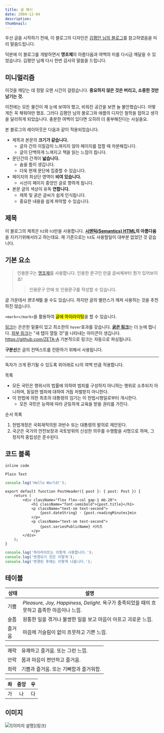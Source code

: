 ```yaml
---
title: 글 예시
date: 2004-12-04
description:
thumbnail:
---
```


우선 글을 시작하기 전에, 이 블로그의 디자인은 [김평안 님의 블로그](https://bepyan.me/)를 참고하였음을 미리 말씀드립니다.

덕분에 이 블로그를 개발하면서 **명조체**의 아름다움과 여백의 미를 다시금 깨달을 수 있었습니다.
김평안 님께 다시 한번 감사의 말씀을 드립니다.

## 미니멀리즘

이것을 깨닫는 데 정말 오랜 시간이 걸렸습니다.
**중요하지 않은 것은 버리고, 소중한 것만 남기는 것.**

이전에는 모든 물건이 제 눈에 보여야 했고, 비워진 공간을 보면 늘 불안했습니다. 어떻게든 꼭 채워야만 했죠.
그러다 김평안 님의 블로그와 애플의 디자인 철학을 접하고 생각을 달리하게 되었습니다. 충분한 여백이 있다면 오히려 더 풍부해진다는 사실을요.

본 블로그의 레이아웃은 다음과 같이 적용되었습니다.

-   제목과 본문의 **크기가 같습니다.**
    -   글자 간의 이질감이 느껴지지 않아 페이지를 접할 때 차분해집니다.
    -   글이 단백하게 느껴지고 책을 읽는 느낌이 듭니다.
-   문단간의 간격이 **넓습니다.**
    -   숨쉴 틈이 생깁니다.
    -   더욱 현재 문단에 집중할 수 있습니다.
-   페이지의 최상단 영역이 **비여 있습니다.**
    -   시선이 페이지 중앙인 글로 향하게 됩니다.
-   본문 글의 색상이 유독 **연합니다.**
    -   제목 및 굵은 글씨가 쉽게 인식됩니다.
    -   중요한 내용을 쉽게 파악할 수 있습니다.

## 제목

이 블로그의 제목은 `h2`와 `h3`만을 사용합니다.
**[시멘틱(Semantics) HTML](https://developer.mozilla.org/docs/Glossary/Semantics)의 아름다움**을 지키기위해서라고 하는데요.
제 기준으로는 `h3`도 사용할일이 대부분 없었던 것 같습니다.

## 기본 요소

> 인용문구는 [명조체](https://ko.wikipedia.org/wiki/%EB%AA%85%EC%A1%B0%EC%B2%B4)를 사용합니다.
> 인용한 문구인 만큼 글씨체부터 뭔가 있어보이죠!
>
> > 인용문구 안에 또 인용문구를 작성할 수 있습니다.

글 가운데서 *명조체*를 쓸 수도 있습니다.
하지만 글의 밸런스가 깨져 사용하는 것을 추천하진 않습니다.

`<mark></mark>`을 활용하여 <mark>글에 하이라이팅</mark>을 할 수 있습니다.

[링크](/)는 은은한 밑줄이 있고 최소한의 `hover`효과를 갖습니다.
[**굵은 링크**](/)는 더 눈에 띕니다.
[외부 링크](https://beyeolha.me/)는 "새 탭이 열릴 것"을 나타내는 아이콘이 생깁니다.
https://github.com/ZETA-A 기본적으로 링크는 자동으로 파싱됩니다.

**구분선**은 글의 컨텍스트를 전환하기 위해서 사용됩니다.

---

독자가 크게 환기될 수 있도록 위아래로 `h2`의 여백 만큼 적용합니다.

목록

-   모든 국민은 행위시의 법률에 의하여 범죄를 구성하지 아니하는 행위로 소추되지 아니하며, 동일한 범죄에 대하여 거듭 처벌받지 아니한다.
-   이 헌법에 의한 최초의 대통령의 임기는 이 헌법시행일로부터 개시한다.
    -   모든 국민은 능력에 따라 균등하게 교육을 받을 권리를 가진다.

순서 목록

1. 헌법개정은 국회재적의원 과반수 또는 대통령의 발의로 제안된다.
2. 국군은 국가의 안전보장과 국토방위의 신성한 의무를 수행함을 사명으로 하며, 그 정치적 중립성은 준수된다.

## 코드 블록

`inline code`

```
Plain Text
```

```ts title="HelloWorld.tsx"
console.log('Hello World!');
```

```tsx title="" caption="코드 상하단에 설명 문구를 작성할 수 있습니다." /post/
export default function PostHeader({ post }: { post: Post }) {
    return (
        <div className="flex flex-col gap-1 mb-20">
            <h1 className="font-semibold">{post.title}</h1>
            <p className="text-sm text-second">
                {post.dateString} · {post.readingMinutes}min
            </p>
            <p className="text-sm text-second">
                {post.seriesPublicName} 시리즈
            </p>
        </div>
    );
}
```

```ts {1} {2}#minus {3}#plus
console.log('하이라이트는 이렇게 사용합니다.');
console.log('변경되기 전은 이렇게');
console.log('변경된 후에는 이렇게 나옵니다.');
```

## 테이블

| 상태   | 설명                                                                                       |
| ------ | ------------------------------------------------------------------------------------------ |
| 기쁨   | _Pleasure, Joy, Happiness, Delight._ 욕구가 충족되었을 때의 흐뭇하고 흡족한 마음이나 느낌. |
| 슬픔   | 원통한 일을 겪거나 불쌍한 일을 보고 마음이 아프고 괴로운 느낌.                             |
| 즐거움 | 마음에 거슬림이 없이 흐뭇하고 기쁜 느낌.                                                   |

|      |                                        |
| ---- | -------------------------------------- |
| 쾌락 | 유쾌하고 즐거움. 또는 그런 느낌.       |
| 안락 | 몸과 마음이 편안하고 즐거움.           |
| 희락 | 기쁨과 즐거움. 또는 기뻐함과 즐거워함. |

| 좌  | 중앙 |  우 |
| --- | :--: | --: |
| 가  |  나  |  다 |

## 이미지

![`![이미지 설명](링크)`](https://images.pexels.com/photos/262508/pexels-photo-262508.jpeg?cs=srgb&dl=pexels-pixabay-262508.jpg&fm=jpg)
